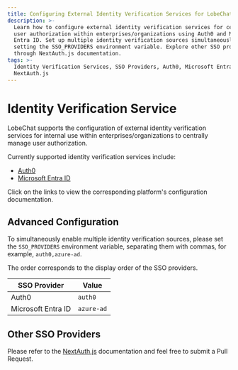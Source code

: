 ```yaml
---
title: Configuring External Identity Verification Services for LobeChat
description: >-
  Learn how to configure external identity verification services for centralized
  user authorization within enterprises/organizations using Auth0 and Microsoft
  Entra ID. Set up multiple identity verification sources simultaneously by
  setting the SSO_PROVIDERS environment variable. Explore other SSO providers
  through NextAuth.js documentation.
tags: >-
  Identity Verification Services, SSO Providers, Auth0, Microsoft Entra ID,
  NextAuth.js
---
```

# Identity Verification Service

LobeChat supports the configuration of external identity verification services for internal use within enterprises/organizations to centrally manage user authorization.

Currently supported identity verification services include:

- [Auth0](/en/self-hosting/advanced/sso-providers/auth0)
- [Microsoft Entra ID](/en/self-hosting/advanced/sso-providers/microsoft-entra-id)

Click on the links to view the corresponding platform's configuration documentation.

## Advanced Configuration

To simultaneously enable multiple identity verification sources, please set the `SSO_PROVIDERS` environment variable, separating them with commas, for example, `auth0,azure-ad`.

The order corresponds to the display order of the SSO providers.

| SSO Provider       | Value      |
| ------------------ | ---------- |
| Auth0              | `auth0`    |
| Microsoft Entra ID | `azure-ad` |

## Other SSO Providers

Please refer to the [NextAuth.js][next-auth-js] documentation and feel free to submit a Pull Request.

[next-auth-js]: https://next-auth.js.org/providers

